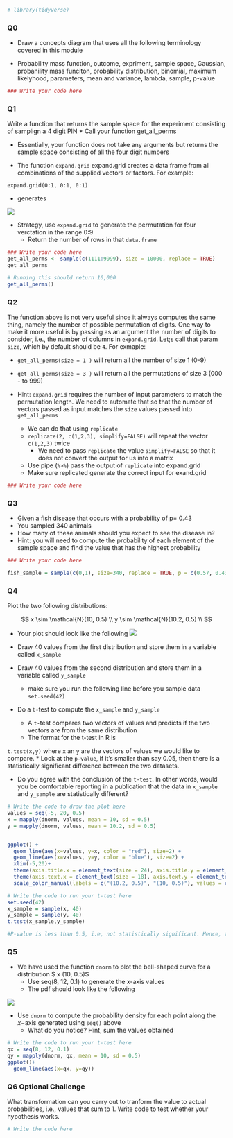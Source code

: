 ```r
# library(tidyverse)

```

### Q0

* Draw a concepts diagram that uses all the following terminology covered in this module

* Probability mass function, outcome, expriment, sample space, Gaussian, probanility mass funciton, probability distribution, binomial, maximum likelyhood, parameters, mean and variance, lambda, sample, p-value

```r
### Write your code here

```

###  Q1
Write a function that returns the sample space for the experiment consisting of samplign a 4 digit PIN
  * Call your function get_all_perms

  * Essentially, your function does not take any arguments but returns the sample space consisting of all the four digit numbers
   
  * The function `expand.grid` expand.grid creates a data frame from all combinations of the supplied vectors or factors. For example:
 
  ```expand.grid(0:1, 0:1, 0:1)```

* generates  

![](https://www.dropbox.com/s/cnlt4fg8rxd01d6/expand.grid.png?dl=1)
 

* Strategy, use `expand.grid` to generate the permutation for four verctation in the range 0:9
  * Return the number of rows in that `data.frame`

  

```r
### Write your code here
get_all_perms <- sample(c(1111:9999), size = 10000, replace = TRUE)
get_all_perms

```

```r
# Running this should return 10,000
get_all_perms()
```

###  Q2

The function above is not very useful since it always computes the same thing, namely the number of possible permutation of digits. One way to make it more useful is by passing as an argument the number of digits to consider, i.e., the number of columns in `expand.grid`. Let;s call that param `size`, which by default should be `4`. For exmaple:

*  `get_all_perms(size = 1 )` will return all the number of size 1 (0-9)
*  `get_all_perms(size = 3 )` will return all the permutations of size 3 (000 - to 999)


* Hint: `expand.grid` requires the number of input parameters to match the permutation length. We need to automate that so that the number of vectors passed as input matches the `size` values passed into `get_all_perms`
  * We can do that using `replicate`
  * `replicate(2, c(1,2,3), simplify=FALSE)` will repeat the vector `c(1,2,3)` twice
    * We need to pass `replicate` the value `simplify=FALSE` so that it does not convert the output for us into a matrix
  * Use pipe (`%>%`) pass the output of `replicate` into expand.grid
  * Make sure replicated generate the correct input for exand.grid
  

```r
### Write your code here

```

###  Q3

* Given a fish disease that occurs with a probability of p= 0.43
* You sampled 340 animals
* How many of these animals should you expect to see the disease in?
* Hint: you will need to compute the probability of each element of the sample space and find the value that has the highest probability

```r
### Write your code here

fish_sample = sample(c(0,1), size=340, replace = TRUE, p = c(0.57, 0.43))

```

### Q4
Plot the two following distributions:

$$
x \sim \mathcal{N}(10, 0.5) \\
y \sim \mathcal{N}(10.2, 0.5) \\
$$

* Your plot should look like the following
![](https://www.dropbox.com/s/psrjtl6abjla7z5/sample_gaussian_plot.png?dl=1)


* Draw 40 values from the first distribution and store them in a variable called `x_sample`
* Draw 40 values from the second distribution and store them in a variable called `y_sample`
  * make sure you run the following line before you sample data
  ```set.seed(42)```
 
* Do a `t-`test to compute the `x_sample` and `y_sample`
  * A `t-`test compares two vectors of values and predicts if the two vectors are from the same distribution
  * The format for the t-test in R is
 
 `t.test(x,y)` where `x` an `y` are the vectors of values we would like to compare.
  * Look at the `p-value`, if it's smaller than say 0.05, then there is a statistically significant difference between the two datasets.

* Do you agree with the conclusion of the `t-test`. In other words, would you be comfortable reporting in a publication that the data in `x_sample` and `y_sample` are statistically different?

```r
# Write the code to draw the plot here
values = seq(-5, 20, 0.5)
x = mapply(dnorm, values, mean = 10, sd = 0.5)
y = mapply(dnorm, values, mean = 10.2, sd = 0.5)


ggplot() + 
  geom_line(aes(x=values, y=x, color = "red"), size=2) +
  geom_line(aes(x=values, y=y, color = "blue"), size=2) +
  xlim(-5,20)+
  theme(axis.title.x = element_text(size = 24), axis.title.y = element_text(size = 20)) + 
  theme(axis.text.x = element_text(size = 18), axis.text.y = element_text(size = 15)) + 
  scale_color_manual(labels = c("(10.2, 0.5)", "(10, 0.5)"), values = c("blue", "red"))
```

```r
# Write the code to run your t-test here
set.seed(42)
x_sample = sample(x, 40)
y_sample = sample(y, 40)
t.test(x_sample,y_sample)

#P-value is less than 0.5, i.e, not statistically significant. Hence, the dataset are not significantly different and I would not be comfortable to publish them.

```

### Q5

* We have used the function `dnorm` to plot the bell-shaped curve for a distribution $ x \sim \mathcal{N}(10, 0.5)$
  * Use seq(8, 12, 0.1) to generate the x-axis values
  * The pdf should look like the following

![](https://www.dropbox.com/s/jl2c2atpkxze7ev/sample_pdf_sum_question.png?dl=1)

* Use `dnorm` to compute the probability density for each point along the $x-$axis generated using `seq()` above
  * What do you notice? Hint, sum the values obtained
  

```r
# Write the code to run your t-test here
qx = seq(8, 12, 0.1)
qy = mapply(dnorm, qx, mean = 10, sd = 0.5)
ggplot()+
  geom_line(aes(x=qx, y=qy))


```

### Q6 Optional Challenge

What transformation can you carry out to tranform the value to actual probabilities, i.e., values that sum to 1.  Write code to test whether your hypothesis works.

```r
# Write the code here

     
```

